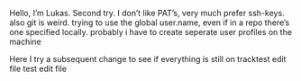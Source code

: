 Hello,
I'm Lukas.
Second try.
I don't like PAT's, very much prefer ssh-keys.
also git is weird. trying to use the global user.name, even if in a repo there's one specified locally.
probably i have to create seperate user profiles on the machine


Here I try a subsequent change to see if everything is still on tracktest edit file 
test edit file 
